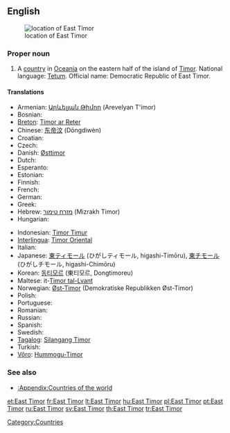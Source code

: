 {{wikipedia}}
==English==
[[Image:LocationEastTimor.svg|thumb|location of East Timor]]

===Proper noun===
{{en-proper noun|sg=[[East]] [[Timor]]}}

# A [[country]] in [[Oceania]] on the eastern half of the island of [[Timor]]. National language: [[Tetum]]. Official name: Democratic Republic of East Timor.

====Translations====
{{trans-top|Country in Oceania}}
* Armenian: [[Արևելյան Թիմոր]] (Arevelyan T'imor)
* Bosnian: {{t-|bs|Istočni Timor|m}}
* [[Breton]]: [[Timor ar Reter]]
* Chinese: [[东帝汶]] (Dōngdìwèn)
* Croatian: {{t-|hr|Istočni Timor|m}}
* Czech: {{t-|cs|Východní Timor|m}}
* Danish: [[Østtimor]]
* Dutch: {{t+|nl|Oost-Timor}}
* Esperanto: {{t-|eo|Orienta Timoro|xs=Esperanto}}
* Estonian: {{t-|et|Ida-Timor}}
* Finnish: {{t+|fi|Itä-Timor}}
* French: {{t-|fr|Timor Oriental}}
* German: {{t-|de|Osttimor}}
* Greek: {{t+|el|Ανατολικό Τιμόρ|n|tr=Anatolikó Timór|sc=Grek}}
* Hebrew: [[מזרח טימור]] (Mizrakh Timor)
* Hungarian: {{t+|hu|Kelet-Timor}}
{{trans-mid}}
* Indonesian: [[Timor Timur]]
* [[Interlingua]]: [[Timor Oriental]]
* Italian: {{t-|it|Timor Est}}
* Japanese: [[東ティモール]] (ひがしティモール, higashi-Timōru), [[東チモール]] (ひがしチモール, higashi-Chimōru)
* Korean: [[동티모르]] (東티모르, Dongtimoreu)
* Maltese: it-[[Timor tal-Lvant]]
* Norwegian: [[Øst-Timor]] (Demokratiske Republikken Øst-Timor)
* Polish: {{t+|pl|Timor Wschodni|m}}
* Portuguese: {{t+|pt|Timor Leste}}
* Romanian: {{t-|ro|Timorul de Est|n}}
* Russian: {{t-|ru|Восточный Тимор|m|tr=Vostóčnyj Timór|sc=Cyrl}}
* Spanish: {{t-|es|Timor Oriental}}
* Swedish: {{t+|sv|Östtimor}}
* [[Tagalog]]: [[Silangang Timor]]
* Turkish: {{t+|tr|Doğu Timor}}
* [[Võro]]: [[Hummogu-Timor]]
{{trans-bottom}}

===See also===
* [[:Appendix:Countries of the world]]

[[Category:Countries]]

[[et:East Timor]]
[[fr:East Timor]]
[[lt:East Timor]]
[[hu:East Timor]]
[[pl:East Timor]]
[[pt:East Timor]]
[[ru:East Timor]]
[[sv:East Timor]]
[[th:East Timor]]
[[tr:East Timor]]